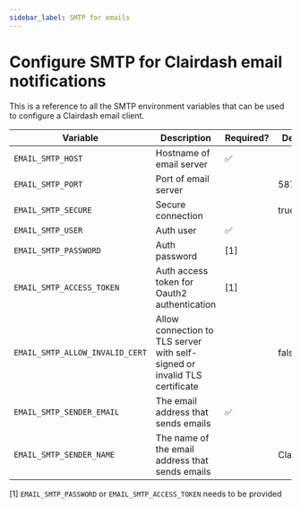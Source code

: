 ```yaml
---
sidebar_label: SMTP for emails
---
```


# Configure SMTP for Clairdash email notifications

This is a reference to all the SMTP environment variables that can be used to configure a Clairdash email client.

| Variable                        | Description                                                                | Required? | Default   |
| ------------------------------- | -------------------------------------------------------------------------- | --------- | --------- |
| `EMAIL_SMTP_HOST`               | Hostname of email server                                                   | ✅        |           |
| `EMAIL_SMTP_PORT`               | Port of email server                                                       |           | 587       |
| `EMAIL_SMTP_SECURE`             | Secure connection                                                          |           | true      |
| `EMAIL_SMTP_USER`               | Auth user                                                                  | ✅        |           |
| `EMAIL_SMTP_PASSWORD`           | Auth password                                                              | [1]       |           |
| `EMAIL_SMTP_ACCESS_TOKEN`       | Auth access token for Oauth2 authentication                                | [1]       |           |
| `EMAIL_SMTP_ALLOW_INVALID_CERT` | Allow connection to TLS server with self-signed or invalid TLS certificate |           | false     |
| `EMAIL_SMTP_SENDER_EMAIL`       | The email address that sends emails                                        | ✅        |           |
| `EMAIL_SMTP_SENDER_NAME`        | The name of the email address that sends emails                            |           | Clairdash |

[1] `EMAIL_SMTP_PASSWORD` or `EMAIL_SMTP_ACCESS_TOKEN` needs to be provided
